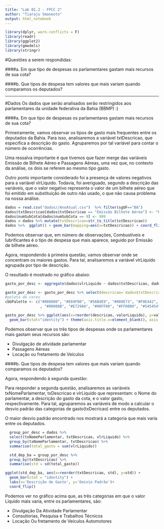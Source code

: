 ```yaml
---
title: "Lab 01.2 - FPCC 2"
author: "Tiaraju Smaneoto"
output: html_notebook
---
```


```r
library(dplyr, warn.conflicts = F)
library(readr)
library(ggplot2)
library(gmodels)
library(stringr)
```

#Questões a serem respondidas:

####a. Em que tipo de despesas os parlamentares gastam mais recursos de sua cota?


####b. Que tipos de despesa tem valores que mais variam quando comparamos os deputados? 

-------

#Dados
Os dados que serão analisados serão restringidos aos parlamentares da unidade federativa da Bahia (BBMP) :)



####a. Em que tipo de despesas os parlamentares gastam mais recursos de sua cota?

Primeiramente, vamos observar os tipos de gasto mais frequentes entre os deputados da Bahia.
Para isso, analisaremos a variável txtDescricao, que especifica a descrição do gasto. Agruparemos por tal variável para contar o número de ocorrências.

Uma ressalva importante é que tivemos que fazer merge das variáveis Emissão de Bilhete Aéreo e Passagens Aéreas, uma vez que, no contexto da análise, os dois se referem ao mesmo tipo gasto.

Outro ponto importante considerado foi a presença de valores negativos para a variável vlrLiquido. Todavia, foi averiguado, segundo a descrição das variáveis, que o valor negativo representa o valor de um bilhete aéreo que foi emitido em substituição de outro não usado, o que não causa problema na nossa análise.

```r

dados = read.csv("dados//AnoAtual.csv")  %>% filter(sgUF=="BA")
dados$txtDescricao[dados$txtDescricao == "Emissão Bilhete Aéreo"] <- "PASSAGENS AÉREAS"
dados$numSubCota[dados$numSubCota == 9] <- 999
dados = dados %>% mutate(txtDescricao=str_to_title(txtDescricao))
dados %>%  ggplot() + geom_bar(mapping=aes(x=txtDescricao)) + coord_flip()
```

Podemos observar que, em número de observações, Combustíveis e lubrificantes é o tipo de despesa que mais aparece, seguido por Emissão de bilhete aéreo.


Agora, respondendo à primeira questão, vamos observar onde se concentram os maiores gastos.
Para tal, analisaremos a variável vlrLiquido agrupada por tipo de descrição.

O resultado é mostrado no gráfico abaixo:

```r
gasto_por_desc <- aggregate(dados$vlrLiquido ~ dados$txtDescricao, dados, sum)

gasto_por_desc <- gasto_por_desc %>% select(descricao=`dados$txtDescricao`, valorLiquido=`dados$vlrLiquido`)
#paleta de cores 
cbbPalette <- c("#000000", "#E69F00", "#56B4E9", "#009E73", "#F0E442", "#0072B2", "#D55E00", "#CC79A7"
                , "#00008B", "#E7298A", "#00FF00", "#FF0000", "#545454", "#0000FF", "#E6AB02")
  
gasto_por_desc %>% ggplot(aes(x=reorder(descricao,-valorLiquido), y=valorLiquido, fill=reorder(descricao,-valorLiquido) )) +
  geom_bar(stat="identity") + theme(axis.title.x=element_blank(), axis.text.x=element_blank(),axis.ticks.x=element_blank())+ scale_fill_manual(values=cbbPalette, name="Descrição") 

```
Podemos observar que os três tipos de despesas onde os parlamentares mais gastam seus recursos são:

* Divulgação de atividade parlamentar
* Passagens Aéreas
* Locação ou fretamento de Veículos

####b. Que tipos de despesa tem valores que mais variam quando comparamos os deputados? 


Agora, respondendo à segunda questão:

Para responder a segunda questão, analisaremos as variáveis txNomeParlamentar, txDescricao e vlrLiquido que representam: o Nome do parlamentar, a descrição do gasto da cota, e o valor gasto, respectivamente.
Para tal, agruparemos as variáveis de modo a calcular o desvio padrão das categorias de gasto(txDecricao) entre os deputados.

O maior desvio padrão encontrado nos mostrará a categoria que mais varia entre os deputados.

```r

  group_por_desc = dados %>%
  select(txNomeParlamentar, txtDescricao, vlrLiquido) %>%
  group_by(txNomeParlamentar, txtDescricao) %>%
  summarise(total_gasto = sum(vlrLiquido))

  std_dep_ba = group_por_desc %>%
  group_by(txtDescricao) %>%
  summarise(std = sd(total_gasto))

ggplot(std_dep_ba, aes(x=reorder(txtDescricao, std), y=std)) + 
  geom_bar(stat = "identity") +
  labs(x='Descrição de Gasto', y='Desvio Padrão')+
  coord_flip()
```



Podemos ver no gráfico acima que, as três categorias em que o valor Liquido mais varia, entre os parlamentares, são:

* Divulgação Da Atividade Parlamentar
* Consultorias, Pesquisa e Trabalhos Técnicos
* Locação Ou fretamento de Veículos Automotores